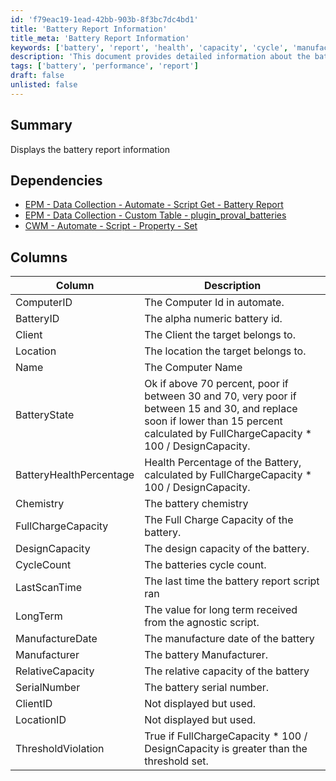 ```yaml
---
id: 'f79eac19-1ead-42bb-903b-8f3bc7dc4bd1'
title: 'Battery Report Information'
title_meta: 'Battery Report Information'
keywords: ['battery', 'report', 'health', 'capacity', 'cycle', 'manufacturer', 'client', 'location']
description: 'This document provides detailed information about the battery report, including dependencies, columns, and calculations for battery health and performance metrics.'
tags: ['battery', 'performance', 'report']
draft: false
unlisted: false
---
```

## Summary

Displays the battery report information

## Dependencies

- [EPM - Data Collection - Automate - Script Get - Battery Report](https://proval.itglue.com/DOC-5078775-11216978)
- [EPM - Data Collection - Custom Table - plugin_proval_batteries](https://proval.itglue.com/DOC-5078775-11420540)
- [CWM - Automate - Script - Property - Set](https://proval.itglue.com/DOC-5078775-11420461)

## Columns

| Column                | Description                                                                                                                                                     |
|----------------------|-----------------------------------------------------------------------------------------------------------------------------------------------------------------|
| ComputerID           | The Computer Id in automate.                                                                                                                                 |
| BatteryID            | The alpha numeric battery id.                                                                                                                                 |
| Client               | The Client the target belongs to.                                                                                                                             |
| Location             | The location the target belongs to.                                                                                                                           |
| Name                 | The Computer Name                                                                                                                                              |
| BatteryState         | Ok if above 70 percent, poor if between 30 and 70, very poor if between 15 and 30, and replace soon if lower than 15 percent calculated by FullChargeCapacity * 100 / DesignCapacity. |
| BatteryHealthPercentage| Health Percentage of the Battery, calculated by FullChargeCapacity * 100 / DesignCapacity.                                                                     |
| Chemistry            | The battery chemistry                                                                                                                                          |
| FullChargeCapacity    | The Full Charge Capacity of the battery.                                                                                                                      |
| DesignCapacity       | The design capacity of the battery.                                                                                                                            |
| CycleCount           | The batteries cycle count.                                                                                                                                     |
| LastScanTime         | The last time the battery report script ran                                                                                                                    |
| LongTerm             | The value for long term received from the agnostic script.                                                                                                    |
| ManufactureDate      | The manufacture date of the battery                                                                                                                            |
| Manufacturer         | The battery Manufacturer.                                                                                                                                      |
| RelativeCapacity     | The relative capacity of the battery                                                                                                                           |
| SerialNumber         | The battery serial number.                                                                                                                                     |
| ClientID             | Not displayed but used.                                                                                                                                       |
| LocationID           | Not displayed but used.                                                                                                                                       |
| ThresholdViolation    | True if FullChargeCapacity * 100 / DesignCapacity is greater than the threshold set.                                                                          |












